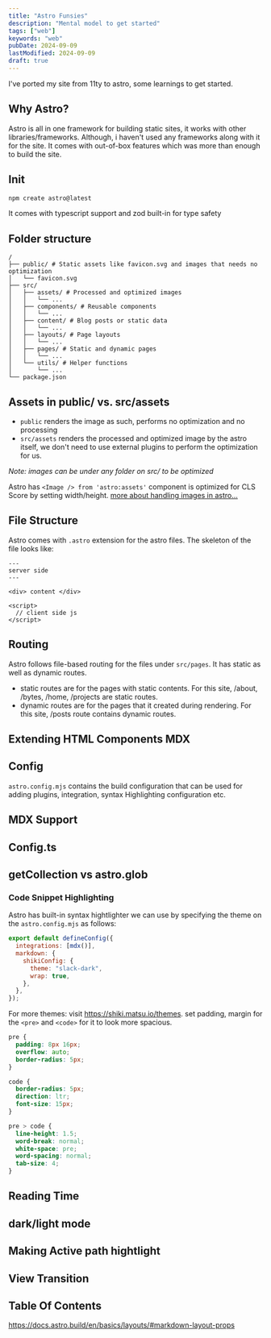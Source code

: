 ```yaml
---
title: "Astro Funsies"
description: "Mental model to get started"
tags: ["web"]
keywords: "web"
pubDate: 2024-09-09
lastModified: 2024-09-09
draft: true
---
```


I've ported my site from 11ty to astro, some learnings to get started.

## Why Astro?

Astro is all in one framework for building static sites, it works with other libraries/frameworks. Although, i haven't used any frameworks along with it for the site.
It comes with out-of-box features which was more than enough to build the site.

## Init

```js
npm create astro@latest
```

It comes with typescript support and zod built-in for type safety

## Folder structure

```text
/
├── public/ # Static assets like favicon.svg and images that needs no optimization
│   └── favicon.svg
├── src/
│   ├── assets/ # Processed and optimized images
│   │   └── ...
│   ├── components/ # Reusable components
│   │   └── ...
│   ├── content/ # Blog posts or static data
│   │   └── ...
│   ├── layouts/ # Page layouts
│   │   └── ...
│   ├── pages/ # Static and dynamic pages
│   │   └── ...
│   └── utils/ # Helper functions
│       └── ...
└── package.json
```

## Assets in public/ vs. src/assets

- `public` renders the image as such, performs no optimization and no processing
- `src/assets` renders the processed and optimized image by the astro itself, we don't need to use external plugins to perform the optimization for us.

<i>Note: images can be under any folder on src/ to be optimized</i>

Astro has `<Image /> from 'astro:assets'` component is optimized for CLS Score by setting width/height.
[more about handling images in astro...](https://docs.astro.build/en/guides/images/#image--astroassets)

## File Structure

Astro comes with `.astro` extension for the astro files.
The skeleton of the file looks like:

```astro
---
server side
---

<div> content </div>

<script>
  // client side js
</script>
```

## Routing

Astro follows file-based routing for the files under `src/pages`.
It has static as well as dynamic routes.

- static routes are for the pages with static contents. For this site, /about, /bytes, /home, /projects are static routes.
- dynamic routes are for the pages that it created during rendering. For this site, /posts route contains dynamic routes.

## Extending HTML Components MDX

## Config

`astro.config.mjs` contains the build configuration that can be used for adding plugins, integration, syntax Highlighting configuration etc.

## MDX Support

## Config.ts

## getCollection vs astro.glob

### Code Snippet Highlighting

Astro has built-in syntax hightlighter we can use by specifying the theme on the `astro.config.mjs` as follows:

```js
export default defineConfig({
  integrations: [mdx()],
  markdown: {
    shikiConfig: {
      theme: "slack-dark",
      wrap: true,
    },
  },
});
```

For more themes: visit https://shiki.matsu.io/themes. set padding, margin for the `<pre>` and `<code>` for it to look more spacious.

```css
pre {
  padding: 8px 16px;
  overflow: auto;
  border-radius: 5px;
}

code {
  border-radius: 5px;
  direction: ltr;
  font-size: 15px;
}

pre > code {
  line-height: 1.5;
  word-break: normal;
  white-space: pre;
  word-spacing: normal;
  tab-size: 4;
}
```

## Reading Time

## dark/light mode

## Making Active path hightlight

## View Transition

## Table Of Contents

https://docs.astro.build/en/basics/layouts/#markdown-layout-props
